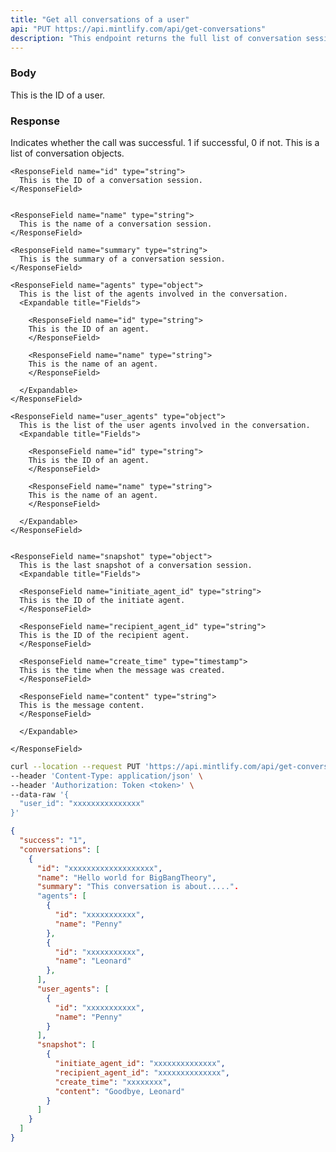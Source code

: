 ```yaml
---
title: "Get all conversations of a user"
api: "PUT https://api.mintlify.com/api/get-conversations"
description: "This endpoint returns the full list of conversation sessions of a user."
---
```


### Body

<ParamField body="user_id" type="string">
  This is the ID of a user.
</ParamField>

### Response

<ResponseField name="success" type="number">
  Indicates whether the call was successful. 1 if successful, 0 if not.
</ResponseField>

<ResponseField name="conversations" type="object">
  This is a list of conversation objects.

  <Expandable title="Fields">

    <ResponseField name="id" type="string">
      This is the ID of a conversation session.
    </ResponseField>


    <ResponseField name="name" type="string">
      This is the name of a conversation session.
    </ResponseField>

    <ResponseField name="summary" type="string">
      This is the summary of a conversation session.
    </ResponseField>

    <ResponseField name="agents" type="object">
      This is the list of the agents involved in the conversation.
      <Expandable title="Fields">

        <ResponseField name="id" type="string">
        This is the ID of an agent.
        </ResponseField>

        <ResponseField name="name" type="string">
        This is the name of an agent.
        </ResponseField>

      </Expandable>
    </ResponseField>

    <ResponseField name="user_agents" type="object">
      This is the list of the user agents involved in the conversation.
      <Expandable title="Fields">

        <ResponseField name="id" type="string">
        This is the ID of an agent.
        </ResponseField>

        <ResponseField name="name" type="string">
        This is the name of an agent.
        </ResponseField>

      </Expandable>
    </ResponseField>


    <ResponseField name="snapshot" type="object">
      This is the last snapshot of a conversation session.
      <Expandable title="Fields">

      <ResponseField name="initiate_agent_id" type="string">
      This is the ID of the initiate agent.
      </ResponseField>

      <ResponseField name="recipient_agent_id" type="string">
      This is the ID of the recipient agent.
      </ResponseField>

      <ResponseField name="create_time" type="timestamp">
      This is the time when the message was created.
      </ResponseField>

      <ResponseField name="content" type="string">
      This is the message content.
      </ResponseField>

      </Expandable>

    </ResponseField>

  </Expandable>

</ResponseField>

<RequestExample>

```bash Example Request
curl --location --request PUT 'https://api.mintlify.com/api/get-conversations' \
--header 'Content-Type: application/json' \
--header 'Authorization: Token <token>' \
--data-raw '{
  "user_id": "xxxxxxxxxxxxxxx"
}'
```

</RequestExample>

<ResponseExample>

```json Response
{
  "success": "1",
  "conversations": [
    {
      "id": "xxxxxxxxxxxxxxxxxxx",
      "name": "Hello world for BigBangTheory",
      "summary": "This conversation is about.....".
      "agents": [
        {
          "id": "xxxxxxxxxxx",
          "name": "Penny"
        },
        {
          "id": "xxxxxxxxxxx",
          "name": "Leonard"
        },
      ],
      "user_agents": [
        {
          "id": "xxxxxxxxxxx",
          "name": "Penny"
        }
      ],
      "snapshot": [
        {
          "initiate_agent_id": "xxxxxxxxxxxxxx",
          "recipient_agent_id": "xxxxxxxxxxxxxx",
          "create_time": "xxxxxxxx",
          "content": "Goodbye, Leonard"
        }
      ]
    }
  ]
}
```

</ResponseExample>
